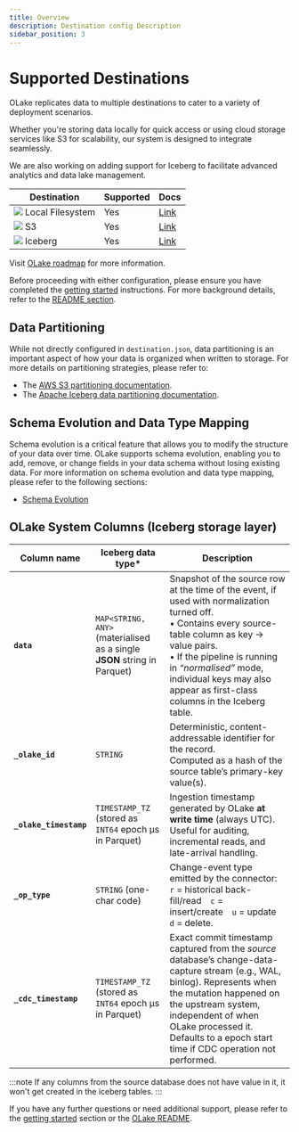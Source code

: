 ```yaml
---
title: Overview
description: Destination config Description
sidebar_position: 3
---
```


# Supported Destinations

OLake replicates data to multiple destinations to cater to a variety of deployment scenarios. 

Whether you're storing data locally for quick access or using cloud storage services like S3 for scalability, our system is designed to integrate seamlessly. 

We are also working on adding support for Iceberg to facilitate advanced analytics and data lake management.

| Destination       | Supported | Docs | 
|-------------------|-----------| ---- | 
| <img src="/img/logo/local.png"  className="mt-3"  height={20} /> Local Filesystem  | Yes       | [Link](./local) |
| <img src="/img/logo/s3.png"  className="mt-3"  height={20} /> S3                | Yes       | [Link](./s3/overview) |
| <img src="/img/logo/iceberg.png"  className="mt-3"  height={20} /> Iceberg           | Yes       | [Link](./iceberg/overview) |

Visit [OLake roadmap](../roadmap) for more information.

Before proceeding with either configuration, please ensure you have completed the [getting started](../getting-started/overview) instructions. For more background details, refer to the [README section](https://github.com/datazip-inc/olake/blob/master/README.md).

##  Data Partitioning

While not directly configured in `destination.json`, data partitioning is an important aspect of how your data is organized when written to storage. For more details on partitioning strategies, please refer to: 

- The [AWS S3 partitioning documentation](./s3/partitioning).
- The [Apache Iceberg data partitioning documentation](./iceberg/partitioning).


## Schema Evolution and Data Type Mapping
Schema evolution is a critical feature that allows you to modify the structure of your data over time. OLake supports schema evolution, enabling you to add, remove, or change fields in your data schema without losing existing data.
For more information on schema evolution and data type mapping, please refer to the following sections:
- [Schema Evolution](../features/schema)

## OLake System Columns (Iceberg storage layer)

| Column name | Iceberg data type* | Description |
|-------------|-------------------|-------------|
| **`data`** | `MAP<STRING, ANY>` (materialised as a single **JSON** string in Parquet) | Snapshot of the source row at the time of the event, if used with normalization turned off.<br/>• Contains every source-table column as key → value pairs.<br/>• If the pipeline is running in *“normalised”* mode, individual keys may also appear as first-class columns in the Iceberg table. |
| **`_olake_id`** | `STRING` | Deterministic, content-addressable identifier for the record.<br/>Computed as a hash of the source table’s primary-key value(s). |
| **`_olake_timestamp`** | `TIMESTAMP_TZ` (stored as `INT64` epoch µs in Parquet) | Ingestion timestamp generated by OLake **at write time** (always UTC). Useful for auditing, incremental reads, and late-arrival handling. |
| **`_op_type`** | `STRING` (one-char code) | Change-event type emitted by the connector: <br/>`r` = historical back-fill/read `c` = insert/create `u` = update `d` = delete. |
| **`_cdc_timestamp`** | `TIMESTAMP_TZ` (stored as `INT64` epoch µs in Parquet) | Exact commit timestamp captured from the *source* database’s change-data-capture stream (e.g., WAL, binlog). Represents when the mutation happened on the upstream system, independent of when OLake processed it. Defaults to a epoch start time if CDC operation not performed.|

:::note
If any columns from the source database does not have value in it, it won't get created in the iceberg tables.
:::

If you have any further questions or need additional support, please refer to the [getting started](../getting-started/overview) section or the [OLake README](https://github.com/datazip-inc/olake/blob/master/README.md).